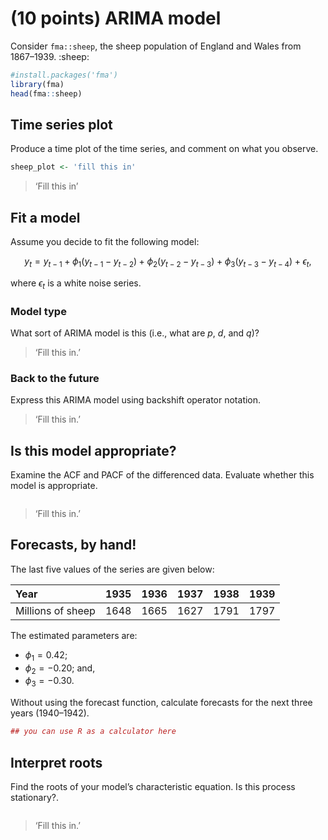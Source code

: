 # (10 points) ARIMA model

Consider `fma::sheep`, the sheep population of England and Wales from 1867--1939. :sheep: 

```r
#install.packages('fma')
library(fma)
head(fma::sheep)
```

## Time series plot
Produce a time plot of the time series, and comment on what you observe.

```r
sheep_plot <- 'fill this in'
```

> 'Fill this in' 

## Fit a model 

Assume you decide to fit the following model: 

$$
  y_{t} = y_{t-1} + \phi_1(y_{t-1}-y_{t-2}) + \phi_2(y_{t-2}-y_{t-3}) + \phi_3(y_{t-3}-y_{t-4}) + \epsilon_t,
$$ 

where $\epsilon_t$ is a white noise series.

### Model type
What sort of ARIMA model is this (i.e., what are $p$, $d$, and $q$)?

> 'Fill this in.'

### Back to the future 

Express this ARIMA model using backshift operator notation.

> 'Fill this in.'

## Is this model appropriate? 

Examine the ACF and PACF of the differenced data. Evaluate whether this model is appropriate. 

```r

```

> 'Fill this in.'

## Forecasts, by hand! 
The last five values of the series are given below:

| Year              | 1935 | 1936 | 1937 | 1938 | 1939 |
|:------------------|-----:|-----:|-----:|-----:|-----:|
| Millions of sheep | 1648 | 1665 | 1627 | 1791 | 1797 |

The estimated parameters are: 

- $\phi_1 =  0.42$; 
- $\phi_2 = -0.20$;  and, 
- $\phi_3 = -0.30$.

Without using the forecast function, calculate forecasts for the next three years (1940--1942).

```r
## you can use R as a calculator here

```

## Interpret roots
Find the roots of your model's characteristic equation. Is this process stationary?.

```r

```

> 'Fill this in.'
